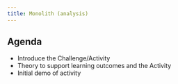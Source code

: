 ---
title: Monolith (analysis)
---

## Agenda

- Introduce the Challenge/Activity
- Theory to support learning outcomes and the Activity
- Initial demo of activity

